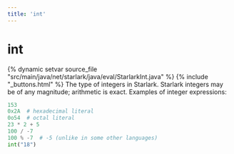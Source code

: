 ```yaml
---
title: 'int'
---
```


# int

{% dynamic setvar source_file "src/main/java/net/starlark/java/eval/StarlarkInt.java" %}
{% include "\_buttons.html" %}
The type of integers in Starlark. Starlark integers may be of any magnitude; arithmetic is exact. Examples of integer expressions:  

``` python
153
0x2A  # hexadecimal literal
0o54  # octal literal
23 * 2 + 5
100 / -7
100 % -7  # -5 (unlike in some other languages)
int("18")
```
